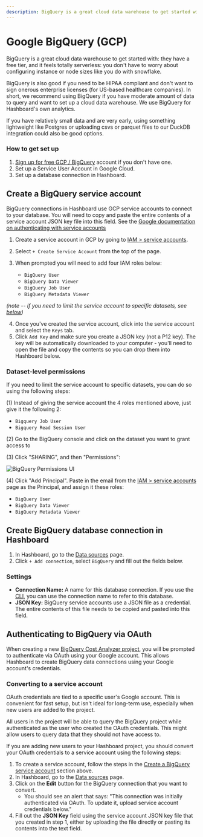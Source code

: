 ```yaml
---
description: BigQuery is a great cloud data warehouse to get started with
---
```



# Google BigQuery (GCP)

BigQuery is a great cloud data warehouse to get started with: they have a
free tier, and it feels totally serverless: you don't have to worry about configuring instance or node sizes like you do with snowflake.

BigQuery is also good if you need to be HIPAA compliant and don't want to sign
onerous enterprise licenses (for US-based healthcare companies). In short, we
recommend using BigQuery if you have moderate amount of data to query and want
to set up a cloud data warehouse. We use BigQuery for Hashboard's own analytics.

If you have relatively small data and are very early, using something
lightweight like Postgres or uploading csvs or parquet files to our DuckDB
integration could also be good options.

### How to get set up

1. [Sign up for free GCP / BigQuery](https://cloud.google.com/bigquery) account
   if you don't have one.
2. Set up a Service User Account in Google Cloud.
3. Set up a database connection in Hashboard.

## Create a BigQuery service account

BigQuery connections in Hashboard use GCP service accounts to connect to your
database. You will need to copy and paste the entire contents of a service
account JSON key file into this field. See the
[Google documentation on authenticating with service accounts](https://cloud.google.com/bigquery/docs/authentication/service-account-file)

1. Create a service account in GCP by going to
   [IAM > service accounts](https://console.cloud.google.com/iam-admin/serviceaccounts).
2. Select `+ Create Service Account` from the top of the page.
3. When prompted you will need to add four IAM roles below:

   - `BigQuery User`
   - `BigQuery Data Viewer`
   - `BigQuery Job User`
   - `BigQuery Metadata Viewer`

*(note -- if you need to limit the service account to specific datasets, see [below](#dataset-level-permissions))*

4. Once you've created the service account, click into the service account and
   select the `Keys` tab.
5. Click `Add Key` and make sure you create a JSON key (not a P12 key). The key
   will be automatically downloaded to your computer - you'll need to open the
   file and copy the contents so you can drop them into Hashboard below.


### Dataset-level permissions

If you need to limit the service account to specific datasets, you can do so using the following steps:

(1) Instead of giving the service account the 4 roles mentioned above, just give it the following 2:

- `Bigquery Job User`
- `Bigquery Read Session User`

(2) Go to the BigQuery console and click on the dataset you want to grant access to

(3) Click "SHARING", and then "Permissions":

![BigQuery Permissions UI](/bq_sharing_perms.png)

(4) Click "Add Principal". Paste in the email from the [IAM > service accounts](https://console.cloud.google.com/iam-admin/serviceaccounts) page as the Principal, and assign it these roles:

   - `BigQuery User`
   - `BigQuery Data Viewer`
   - `BigQuery Metadata Viewer`

## Create BigQuery database connection in Hashboard

1. In Hashboard, go to the [Data sources](https://hashboard.com/app/p/data-sources) page.
2. Click `+ Add connection`, select `BigQuery` and fill out the fields below.

### Settings

- **Connection Name:** A name for this database connection. If you use the [CLI](/docs/data-ops/cli),
  you can use the connection name to refer to this database.
- **JSON Key:** BigQuery service accounts use a JSON file as a credential. The entire contents
  of this file needs to be copied and pasted into this field.

## Authenticating to BigQuery via OAuth

When creating a new [BigQuery Cost Analyzer project](https://bigquerycost.com), you will be prompted to authenticate via OAuth
using your Google account. This allows Hashboard to create BigQuery data connections using your Google account's credentials.

### Converting to a service account

OAuth credentials are tied to a specific user's Google account. This is convenient for 
fast setup, but isn't ideal for long-term use, especially when new users are added to the project. 

All users in the project will be able to query the BigQuery project while authenticated as the user who created the OAuth credentials. 
This might allow users to query data that they should not have access to.

If you are adding new users to your Hashboard project, you should convert your 
OAuth credentials to a service account using the following steps:

1. To create a service account, follow the steps in the 
   [Create a BigQuery service account](#create-a-bigquery-service-account) section above.
2. In Hashboard, go to the [Data sources](https://hashboard.com/app/p/data-sources) page.
3. Click on the **Edit** button for the BigQuery connection that you want to convert. 
   - You should see an alert that says: "This connection was initially authenticated via OAuth. 
   To update it, upload service account credentials below."
4. Fill out the **JSON Key** field using the service account JSON key file that you created in step 1, 
   either by uploading the file directly or pasting its contents into the text field.